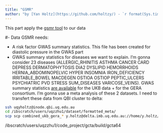 ```yaml
---
title: "GSMR"
author: "by [Yan Holtz](https://github.com/holtzy/) - `r format(Sys.time(), '%d %B %Y')`"
---
```




This part apply the [gsmr tool]("http://cnsgenomics.com/software/gsmr/") to our data


#- Data
GSMR needs:

- A risk factor GWAS summary statistics. This file has been created for diastolic pressure in the GWAS part
- GWAS summary statistics for diseases we want to explain. I'm gonna consider 23 diseases (ALLERGIC_RHINITIS ASTHMA CANCER CARD DEPRESS DERMATOPHYTOSIS DIA2 DYSLIPID HEMORRHOIDS HERNIA_ABDOMINOPELVIC HYPER INSOMNIA IRON_DEFICIENCY IRRITABLE_BOWEL MACDEGEN OSTIOA OSTIOP PEPTIC_ULCERS PSYCHIATRIC PVD STRESS SUM_DISEASES VARICOSE_VEINS). GWAS summary statistics [are available](http://cnsgenomics.com/data.html) for the UKB data + for the GERA consortium. I'm gonna use a meta analysis of these 2 datasets. I need to transfert these data from QBI cluster to delta:
```bash
ssh uqyholtz@inode.qbi.uq.edu.au
cd /ibscratch/users/uqzzhu1/dataset/formatted_meta/
scp scp combined_ukb_gera_* y.holtz@delta.imb.uq.edu.au://home/y.holtz/BLOOD_GWAS/0_DATA/EXTERNAL_GWAS_SUMSTAT
```


/ibscratch/users/uqzzhu1/code_project/gcta/build/gcta64

